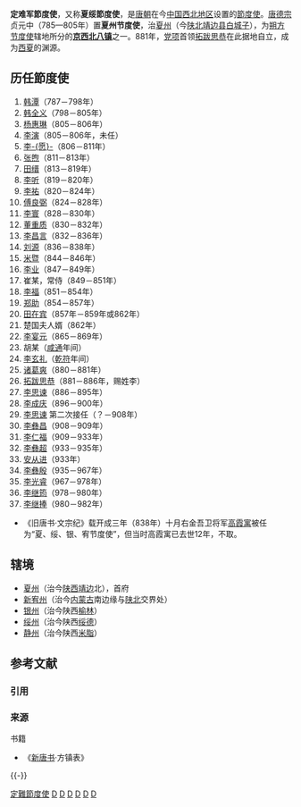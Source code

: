 {{中国历史}}

'''定难军節度使'''，又称'''夏绥節度使'''，是[[唐朝|唐朝]]在今[[中国西北地区|中国西北地区]]设置的[[節度使|節度使]]。[[唐德宗|唐德宗]]贞元中（785—805年）置'''夏州节度使'''，治[[夏州|夏州]]（今[[陕北|陕北]][[靖边县|靖边县]][[統萬城|白城子]]），为[[朔方节度使|朔方节度使]]辖地所分的'''[[京西北八镇|京西北八镇]]'''之一。881年，[[党项|党项]]首领[[拓跋思恭|拓跋思恭]]在此据地自立，成为[[西夏|西夏]]的渊源。

== 历任節度使 ==
# [[韩潭|韩潭]]（787－798年）
# [[韩全义|韩全义]]（798－805年）
# [[杨惠琳|杨惠琳]]（805－806年）
# [[李演|李演]]（805－806年，未任）
# [[李愿|李-{愿}-]]（806－811年）
# [[张煦|张煦]]（811－813年）
# [[田缙|田缙]]（813－819年）
# [[李听|李听]]（819－820年）
# [[李祐_(唐朝节度使)|李祐]]（820－824年）
# [[傅良弼_(唐朝)|傅良弼]]（824－828年）
# [[李寰|李寰]]（828－830年）
# [[董重质|董重质]]（830－832年）
# [[李昌言_(定难)|李昌言]]（832－836年）
# [[刘源_(唐朝)|刘源]]（836－838年）
# [[米暨|米暨]]（844－846年）
# [[李业_(唐朝节度使)|李业]]（847－849年）
# 崔某，常侍（849－851年）
# [[李福_(唐朝官员)|李福]]（851－854年）
# [[郑助|郑助]]（854－857年）
# [[田在宾|田在宾]]（857年－859年或862年）
# 楚国夫人婿（862年）
# [[李宴元|李宴元]]（865－869年）
# 胡某（[[咸通|咸通]]年间）
# [[李玄礼|李玄礼]]（[[乾符|乾符]]年间）
# [[诸葛爽|诸葛爽]]（880－881年）
# [[拓跋思恭|拓跋思恭]]（881－886年，赐姓李）
# [[李思谏|李思谏]]（886－895年）
# [[李成庆|李成庆]]（896－900年）
# [[李思谏|李思谏]] 第二次接任（？－908年）
# [[李彝昌|李彝昌]]（908－909年）
# [[李仁福|李仁福]]（909－933年）
# [[李彝超|李彝超]]（933－935年）
# [[安从进|安从进]]（933年）
# [[李彝殷|李彝殷]]（935－967年）
# [[李光睿|李光睿]]（967－978年）
# [[李继筠_(北宋)|李继筠]]（978－980年）
# [[李继捧|李继捧]]（980－982年）

*《旧唐书·文宗纪》载开成三年（838年）十月右金吾卫将军[[高霞寓|高霞寓]]被任为“夏、绥、银、宥节度使”，但当时高霞寓已去世12年，不取。

== 辖境 ==
*[[夏州|夏州]]（治今[[陕西|陕西]][[靖边|靖边]]北），首府
*[[宥州|新宥州]]（治今[[内蒙古|内蒙古]]南边缘与[[陕北|陕北]]交界处）
*[[银州|银州]]（治今陕西[[榆林|榆林]]）
*[[绥州|绥州]]（治今陕西[[绥德|绥德]]）
*[[静州|静州]]（治今陕西[[米脂|米脂]]）

== 参考文献 ==
=== 引用 ===
{{Reflist}}

=== 来源 ===
;书籍
*《[[新唐书|新唐书]]·方镇表》

{{-}}
{{唐朝藩镇节度使}}
{{西夏君主|nocat}}
{{FiveDynasties-song-liao-jin}}
{{辽金夏历史事件}}

[[Category:定難節度使|]]
[[Category:唐朝官制|D]]
[[Category:五代官制|D]]
[[Category:西夏|D]]
[[Category:宁夏历史|D]]
[[Category:陕西历史|D]]
[[Category:内蒙古历史|D]]

{{中国历史小作品}}